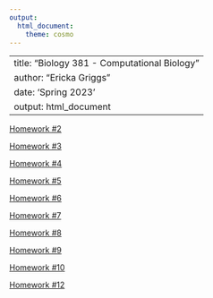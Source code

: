 ```yaml
---
output: 
  html_document: 
    theme: cosmo
---
```

---
title: "Biology 381 - Computational Biology"
author: "Ericka Griggs"
date: 'Spring 2023'
output: html_document
---

[Homework #2](homework-02.html)

[Homework #3](hw3.html)

[Homework #4](hw4.html)

[Homework #5](hw5.html)

[Homework #6](HW6.html)

[Homework #7](hw7.html)

[Homework #8](hw8.html)

[Homework #9](hw9.html)

[Homework #10](HW10.html)

[Homework #12](HW12.html)
